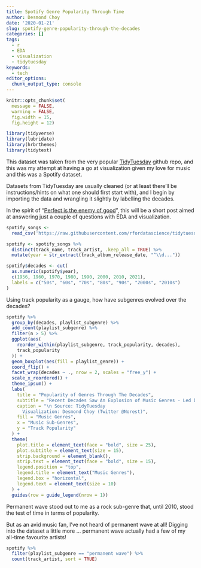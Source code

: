 ```yaml
---
title: Spotify Genre Popularity Through Time
author: Desmond Choy
date: '2020-01-21'
slug: spotify-genre-popularity-through-the-decades
categories: []
tags:
  - r
  - EDA
  - visualization
  - tidytuesday
keywords:
  - tech
editor_options: 
  chunk_output_type: console
---
```


```r
knitr::opts_chunk$set(
  message = FALSE,
  warning = FALSE,
  fig.width = 15,
  fig.height = 12)
```

```r
library(tidyverse)
library(lubridate)
library(hrbrthemes)
library(tidytext)
```

This dataset was taken from the very popular [TidyTuesday](https://github.com/rfordatascience/tidytuesday) github repo, and this was my attempt at having a go at visualization given my love for music and this was a Spotify dataset.   

Datasets from TidyTuesday are usually cleaned (or at least there'll be instructions/hints on what one should first start with), and I begin by importing the data and wrangling it slightly by labelling the decades.

In the spirit of "[Perfect is the enemy of good](https://en.wikipedia.org/wiki/Perfect_is_the_enemy_of_good)", this will be a short post aimed at answering just a couple of questions with EDA and visualization.

```r
spotify_songs <-
  read_csv('https://raw.githubusercontent.com/rfordatascience/tidytuesday/master/data/2020/2020-01-21/spotify_songs.csv')

spotify <- spotify_songs %>%
  distinct(track_name, track_artist, .keep_all = TRUE) %>%
  mutate(year = str_extract(track_album_release_date, "^\\d..."))

spotify$decades <- cut(
  as.numeric(spotify$year),
  c(1956, 1960, 1970, 1980, 1990, 2000, 2010, 2021),
  labels = c("50s", "60s", "70s", "80s", "90s", "2000s", "2010s")
)

```

Using track popularity as a gauge, how have subgenres evolved over the decades?  

```r
spotify %>%
  group_by(decades, playlist_subgenre) %>%
  add_count(playlist_subgenre) %>% 
  filter(n > 5) %>% 
  ggplot(aes(
    reorder_within(playlist_subgenre, track_popularity, decades),
    track_popularity
  )) +
  geom_boxplot(aes(fill = playlist_genre)) +
  coord_flip() +
  facet_wrap(decades ~ ., nrow = 2, scales = "free_y") +
  scale_x_reordered() +
  theme_ipsum() +
  labs(
    title = "Popularity of Genres Through The Decades",
    subtitle = "Recent Decades Saw An Explosion of Music Genres - Led by Rock and R&B",
    caption = "\n Source: TidyTuesday
      Visualization: Desmond Choy (Twitter @Norest)",
    fill = "Music Genres",
    x = "Music Sub-Genres",
    y = "Track Popularity"
  ) +
  theme(
    plot.title = element_text(face = "bold", size = 25),
    plot.subtitle = element_text(size = 15),
    strip.background = element_blank(),
    strip.text = element_text(face = "bold", size = 15),
    legend.position = "top",
    legend.title = element_text("Music Genres"),
    legend.box = "horizontal",
    legend.text = element_text(size = 10)
  ) +
  guides(row = guide_legend(nrow = 1))

```

Permanent wave stood out to me as a rock sub-genre that, until 2010, stood the test of time in terms of popularity.  

But as an avid music fan, I've not heard of permanent wave at all! Digging into the dataset a little more ... permanent wave actually had a few of my all-time favourite artists!

```r
spotify %>% 
  filter(playlist_subgenre == "permanent wave") %>% 
  count(track_artist, sort = TRUE) 
```



